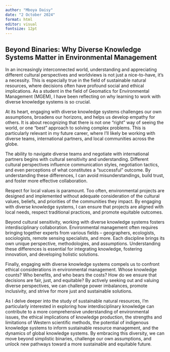 ```yaml
---
author: "Mboya Daisy"
date: "2 October 2024"
format: html
editor: visual
fontsize: 12pt
---
```


## Beyond Binaries: Why Diverse Knowledge Systems Matter in Environmental Management

In an increasingly interconnected world, understanding and appreciating different cultural perspectives and worldviews is not just a nice-to-have, it's a necessity. This is especially true in the field of sustainable natural resources, where decisions often have profound social and ethical implications. As a student in the field of Geomatics for Environmental Management (MGEM), I have been reflecting on why learning to work with diverse knowledge systems is so crucial.

At its heart, engaging with diverse knowledge systems challenges our own assumptions, broadens our horizons, and helps us develop empathy for others. It is about recognizing that there is not one "right" way of seeing the world, or one "best" approach to solving complex problems. This is particularly relevant in my future career, where I'll likely be working with diverse teams, international partners, and local communities across the globe.

The ability to navigate diverse teams and negotiate with international partners begins with cultural sensitivity and understanding. Different cultural perspectives influence communication styles, negotiation tactics, and even perceptions of what constitutes a "successful" outcome. By understanding these differences, I can avoid misunderstandings, build trust, and foster more effective collaboration.

Respect for local values is paramount. Too often, environmental projects are designed and implemented without adequate consideration of the cultural values, beliefs, and priorities of the communities they impact. By engaging with diverse knowledge systems, I can ensure that projects are aligned with local needs, respect traditional practices, and promote equitable outcomes.

Beyond cultural sensitivity, working with diverse knowledge systems fosters interdisciplinary collaboration. Environmental management often requires bringing together experts from various fields – geographers, ecologists, sociologists, remote sensing specialists, and more. Each discipline brings its own unique perspective, methodologies, and assumptions. Understanding these differences is essential for integrating knowledge, fostering innovation, and developing holistic solutions.

Finally, engaging with diverse knowledge systems compels us to confront ethical considerations in environmental management. Whose knowledge counts? Who benefits, and who bears the costs? How do we ensure that decisions are fair, just, and equitable? By actively seeking out and valuing diverse perspectives, we can challenge power imbalances, promote inclusivity, and strive for more just and sustainable solutions.

As I delve deeper into the study of sustainable natural resources, I'm particularly interested in exploring how interdisciplinary knowledge can contribute to a more comprehensive understanding of environmental issues, the ethical implications of knowledge production, the strengths and limitations of Western scientific methods, the potential of indigenous knowledge systems to inform sustainable resource management, and the dynamics of global knowledge systems. By embracing this diversity, we can move beyond simplistic binaries, challenge our own assumptions, and unlock new pathways toward a more sustainable and equitable future.

